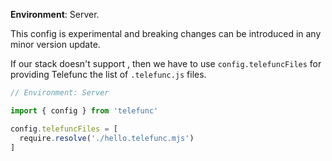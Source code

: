 
**Environment**: Server.

<Warning>This config is experimental and breaking changes can be introduced in any minor version update.</Warning>

If our stack doesn't support <Link text="server-side transformation" href="/transformer" />, then we have to use `config.telefuncFiles` for providing Telefunc the list of `.telefunc.js` files.

```js
// Environment: Server

import { config } from 'telefunc'

config.telefuncFiles = [
  require.resolve('./hello.telefunc.mjs')
]
```
